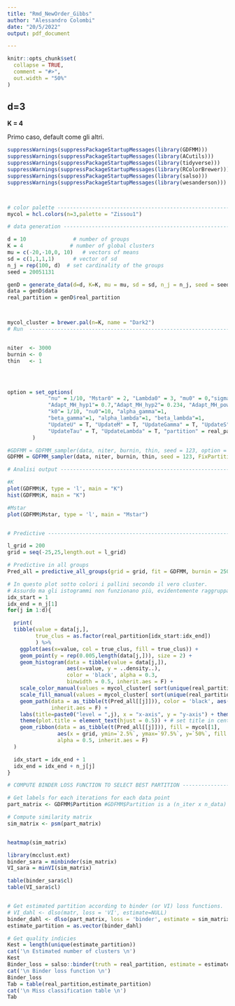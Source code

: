 ```yaml
---
title: "Rmd_NewOrder_Gibbs"
author: "Alessandro Colombi"
date: "20/5/2022"
output: pdf_document

---
```


```r
knitr::opts_chunk$set(
  collapse = TRUE,
  comment = "#>",
  out.width = "50%"
)
```

## d=3

**K = 4**

Primo caso, default come gli altri.
```r
suppressWarnings(suppressPackageStartupMessages(library(GDFMM)))
suppressWarnings(suppressPackageStartupMessages(library(ACutils)))
suppressWarnings(suppressPackageStartupMessages(library(tidyverse)))
suppressWarnings(suppressPackageStartupMessages(library(RColorBrewer)))
suppressWarnings(suppressPackageStartupMessages(library(salso)))
suppressWarnings(suppressPackageStartupMessages(library(wesanderson)))



# color palette -----------------------------------------------------------
mycol = hcl.colors(n=3,palette = "Zissou1")

# data generation ---------------------------------------------------------

d = 10               # number of groups
K = 4               # number of global clusters
mu = c(-20,-10,0, 10)   # vectors of means
sd = c(1,1,1,1)      # vector of sd
n_j = rep(100, d)  # set cardinality of the groups
seed = 20051131

genD = generate_data(d=d, K=K, mu = mu, sd = sd, n_j = n_j, seed = seed)
data = genD$data
real_partition = genD$real_partition



mycol_cluster = brewer.pal(n=K, name = "Dark2")
# Run  --------------------------------------------------------------------


niter  <- 3000
burnin <- 0
thin   <- 1




option = set_options(
             "nu" = 1/10, "Mstar0" = 2, "Lambda0" = 3, "mu0" = 0,"sigma0"= 1, "gamma0" = 1,
             "Adapt_MH_hyp1"= 0.7,"Adapt_MH_hyp2"= 0.234, "Adapt_MH_power_lim"=10, "Adapt_MH_var0"=1,
             "k0"= 1/10, "nu0"=10, "alpha_gamma"=1,
             "beta_gamma"=1, "alpha_lambda"=1, "beta_lambda"=1,
             "UpdateU" = T, "UpdateM" = T, "UpdateGamma" = T, "UpdateS" = T,
             "UpdateTau" = T, "UpdateLambda" = T, "partition" = real_partition
        )

#GDFMM = GDFMM_sampler(data, niter, burnin, thin, seed = 123, option = option)
GDFMM = GDFMM_sampler(data, niter, burnin, thin, seed = 123, FixPartition = F, option = option)

```

```r
# Analisi output ----------------------------------------------------------

#K
plot(GDFMM$K, type = 'l', main = "K")
hist(GDFMM$K, main = "K")

#Mstar
plot(GDFMM$Mstar, type = 'l', main = "Mstar")


# Predictive --------------------------------------------------------------

l_grid = 200
grid = seq(-25,25,length.out = l_grid)

# Predictive in all groups
Pred_all = predictive_all_groups(grid = grid, fit = GDFMM, burnin = 2500)

# In questo plot sotto colori i pallini secondo il vero cluster.
# Assurdo ma gli istogrammi non funzionano più, evidentemente raggruppa in modo diverso
idx_start = 1
idx_end = n_j[1]
for(j in 1:d){

  print(
  tibble(value = data[j,],
         true_clus = as.factor(real_partition[idx_start:idx_end])
         ) %>%
    ggplot(aes(x=value, col = true_clus, fill = true_clus)) +
    geom_point(y = rep(0.005,length(data[j,])), size = 2) +
    geom_histogram(data = tibble(value = data[j,]),
                   aes(x=value, y = ..density..), 
                   color = 'black', alpha = 0.3,
                   binwidth = 0.5, inherit.aes = F) +
    scale_color_manual(values = mycol_cluster[ sort(unique(real_partition[idx_start:idx_end])) ] ) +
    scale_fill_manual(values = mycol_cluster[ sort(unique(real_partition[idx_start:idx_end])) ] ) +
    geom_path(data = as_tibble(t(Pred_all[[j]])), color = 'black', aes(x=grid,y=`50%`), size = 1.2,
              inherit.aes = F) +
    labs(title=paste0("level = ",j), x = "x-axis", y = "y-axis") + theme_bw() +
    theme(plot.title = element_text(hjust = 0.5)) + # set title in center and set the
    geom_ribbon(data = as_tibble(t(Pred_all[[j]])), fill = mycol[1],
                aes(x = grid, ymin=`2.5%`, ymax=`97.5%`, y=`50%`, fill = "band"),
                alpha = 0.5, inherit.aes = F)
  )

  idx_start = idx_end + 1
  idx_end = idx_end + n_j[j]
}


```


```r
# COMPUTE BINDER LOSS FUNCTION TO SELECT BEST PARTITION -------------------

# Get labels for each iterations for each data point 
part_matrix <- GDFMM$Partition #GDFMM$Partition is a (n_iter x n_data) matrix

# Compute similarity matrix
sim_matrix <- psm(part_matrix)


heatmap(sim_matrix)

library(mcclust.ext)
binder_sara = minbinder(sim_matrix)
VI_sara = minVI(sim_matrix)

table(binder_sara$cl)
table(VI_sara$cl)


# Get estimated partition according to binder (or VI) loss functions.
# VI_dahl <- dlso(matr, loss = 'VI', estimate=NULL)
binder_dahl <- dlso(part_matrix, loss = 'binder', estimate = sim_matrix)
estimate_partition = as.vector(binder_dahl)

# Get quality indicies
Kest = length(unique(estimate_partition))
cat('\n Estimated number of clusters \n')
Kest
Binder_loss = salso::binder(truth = real_partition, estimate = estimate_partition)
cat('\n Binder loss function \n')
Binder_loss
Tab = table(real_partition,estimate_partition)
cat('\n Miss classification table \n')
Tab




```
